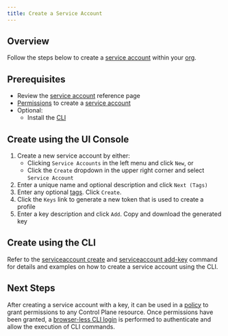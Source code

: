 ```yaml
---
title: Create a Service Account
---
```


## Overview

Follow the steps below to create a [service account](/reference/serviceaccount) within your [org](/reference/org).

## Prerequisites

- Review the [service account](/reference/serviceaccount) reference page
- [Permissions](/reference/policy#permissions) to create a [service account](/reference/serviceaccount)
- Optional:
  - Install the [CLI](/reference/cli)

## Create using the UI Console

1. Create a new service account by either:
   - Clicking `Service Accounts` in the left menu and click `New`, or
   - Click the `Create` dropdown in the upper right corner and select `Service Account`
2. Enter a unique name and optional description and click `Next (Tags)`
3. Enter any optional [tags](/reference/misc#tags). Click `Create`.
4. Click the `Keys` link to generate a new token that is used to create a profile
5. Enter a key description and click `Add`. Copy and download the generated key

## Create using the CLI

Refer to the [serviceaccount create](/reference/cli#serviceaccount-create) and [serviceaccount add-key](/reference/cli#serviceaccount-add-key) command for details and examples on how to create a service account using the CLI.

## Next Steps

After creating a service account with a key, it can be used in a [policy](/reference/policy) to grant permissions to any Control Plane resource. Once permissions have been granted, a [browser-less CLI login](/guides/browser-less-cli-login) is performed to authenticate and allow the execution of CLI commands.
